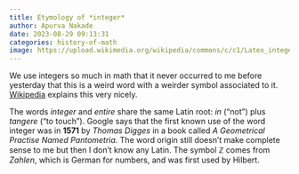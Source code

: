 ```yaml
---
title: Etymology of *integer*
author: Apurva Nakade
date: 2023-08-29 09:13:31
categories: history-of-math
image: https://upload.wikimedia.org/wikipedia/commons/c/c1/Latex_integers.svg
---
```


We use integers so much in math that it never occurred to me before yesterday that this is a weird word with a weirder symbol associated to it. 
[Wikipedia](https://en.wikipedia.org/wiki/Integer#History) explains this very nicely.

The words *integer* and *entire* share the same Latin root: *in* ("not") plus *tangere* ("to touch"). 
Google says that the first known use of the word integer was in **1571** by *Thomas Digges* in a book called *A Geometrical Practise Named Pantometria*.
The word origin still doesn't make complete sense to me but then I don't know any Latin.
The symbol $\mathbb{Z}$ comes from *Zahlen*, which is German for numbers, and was first used by Hilbert.